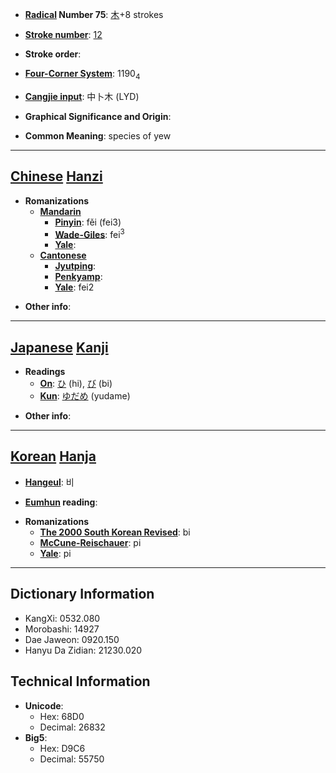 * '''[[Wiktionary:Chinese radical index| Radical]] Number 75''': [[Wiktionary:Chinese radical index 木|木]]+8 strokes

* '''[[Wiktionary:Chinese total strokes index|Stroke number]]''': [[Wiktionary:Chinese total strokes index 12|12]]

* '''Stroke order''': 

* '''[[Wiktionary:Chinese four corner index|Four-Corner System]]''': 1190<sub>4</sub>

* '''[[Wiktionary:Chinese Cangjie index|Cangjie input]]''': 中卜木 (LYD)

* '''Graphical Significance and Origin''': 

* '''Common Meaning''': species of yew

----

== [[Chinese]] [[Hanzi]] ==

* '''Romanizations'''
** '''[[Mandarin]]'''
*** '''[[Pinyin]]''': fěi (fei3)
*** '''[[Wade-Giles]]''': fei<sup>3</sup>
*** '''[[Yale]]''': 
** '''[[Cantonese]]'''
*** '''[[Jyutping]]''':
*** '''[[Penkyamp]]''': 
*** '''[[Yale]]''': fei2

* '''Other info''': 

----

== [[Japanese]] [[Kanji]] ==

* '''Readings'''
** '''[[On]]''': [[ひ]] (hi), [[び]] (bi)
** '''[[Kun]]''': [[ゆだめ]] (yudame)

* '''Other info''':  

----

== [[Korean]] [[Hanja]] ==

* '''[[Hangeul]]''': 비

* '''[[Eumhun]] reading''': 

* '''Romanizations'''
** '''[[The 2000 South Korean Revised Romanization|The 2000 South Korean Revised]]''': bi
** '''[[McCune-Reischauer]]''': pi
** '''[[Yale]]''': pi

----

== Dictionary Information ==

* KangXi: 0532.080
* Morobashi: 14927
* Dae Jaweon: 0920.150
* Hanyu Da Zidian: 21230.020

== Technical Information ==

* '''Unicode''':
** Hex: 68D0
** Decimal: 26832
* '''Big5''':
** Hex: D9C6
** Decimal: 55750